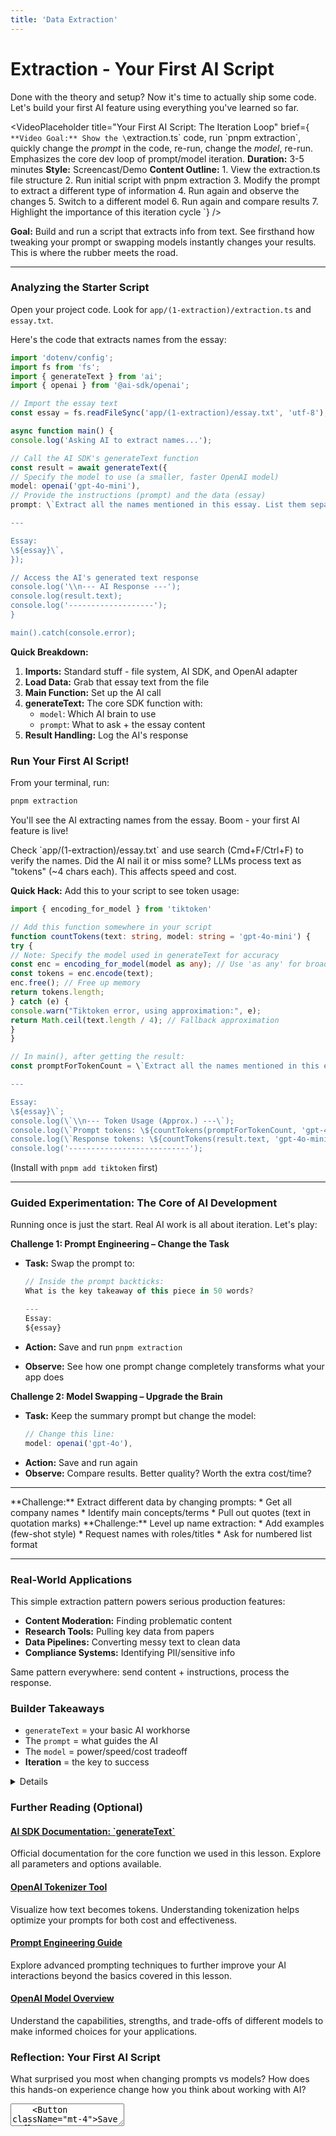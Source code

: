 ```yaml
---
title: 'Data Extraction'
---
```


# Extraction - Your First AI Script

Done with the theory and setup? Now it's time to actually ship some code. Let's build your first AI feature using everything you've learned so far.

<VideoPlaceholder
	title="Your First AI Script: The Iteration Loop"
	brief={`
    **Video Goal:** Show the \`extraction.ts\` code, run \`pnpm extraction\`, quickly change the *prompt* in the code, re-run, change the *model*, re-run. Emphasizes the core dev loop of prompt/model iteration.
    **Duration:** 3-5 minutes
    **Style:** Screencast/Demo
    **Content Outline:**
    1. View the extraction.ts file structure
    2. Run initial script with pnpm extraction
    3. Modify the prompt to extract a different type of information
    4. Run again and observe the changes
    5. Switch to a different model
    6. Run again and compare results
    7. Highlight the importance of this iteration cycle
  `}
/>

**Goal:** Build and run a script that extracts info from text. See firsthand how tweaking your prompt or swapping models instantly changes your results. This is where the rubber meets the road.

---

### Analyzing the Starter Script

Open your project code. Look for `app/(1-extraction)/extraction.ts` and `essay.txt`.

Here's the code that extracts names from the essay:

```typescript
import 'dotenv/config';
import fs from 'fs';
import { generateText } from 'ai';
import { openai } from '@ai-sdk/openai';

// Import the essay text
const essay = fs.readFileSync('app/(1-extraction)/essay.txt', 'utf-8');

async function main() {
console.log('Asking AI to extract names...');

// Call the AI SDK's generateText function
const result = await generateText({
// Specify the model to use (a smaller, faster OpenAI model)
model: openai('gpt-4o-mini'),
// Provide the instructions (prompt) and the data (essay)
prompt: \`Extract all the names mentioned in this essay. List them separated by commas.

---

Essay:
\${essay}\`,
});

// Access the AI's generated text response
console.log('\\n--- AI Response ---');
console.log(result.text);
console.log('-------------------');
}

main().catch(console.error);
```

**Quick Breakdown:**

1. **Imports:** Standard stuff - file system, AI SDK, and OpenAI adapter
2. **Load Data:** Grab that essay text from the file
3. **Main Function:** Set up the AI call
4. **generateText:** The core SDK function with:
   - `model`: Which AI brain to use
   - `prompt`: What to ask + the essay content
5. **Result Handling:** Log the AI's response

### Run Your First AI Script!

From your terminal, run:

```bash
pnpm extraction
```

You'll see the AI extracting names from the essay. Boom - your first AI feature is live!

<VisualPlaceholder description="Terminal showing successful 'pnpm extraction' output with names." />

<Callout title="Verification Task">
	Check `app/(1-extraction)/essay.txt` and use search (Cmd+F/Ctrl+F) to verify the names. Did the AI
	nail it or miss some?
</Callout>

<Callout title="Token Awareness" type="info">
  LLMs process text as "tokens" (~4 chars each). This affects speed and cost.

**Quick Hack:** Add this to your script to see token usage:

```typescript
import { encoding_for_model } from 'tiktoken'

// Add this function somewhere in your script
function countTokens(text: string, model: string = 'gpt-4o-mini') {
try {
// Note: Specify the model used in generateText for accuracy
const enc = encoding_for_model(model as any); // Use 'as any' for broader model compatibility if needed
const tokens = enc.encode(text);
enc.free(); // Free up memory
return tokens.length;
} catch (e) {
console.warn("Tiktoken error, using approximation:", e);
return Math.ceil(text.length / 4); // Fallback approximation
}
}

// In main(), after getting the result:
const promptForTokenCount = \`Extract all the names mentioned in this essay. List them separated by commas.

---

Essay:
\${essay}\`;
console.log(\`\\n--- Token Usage (Approx.) ---\`);
console.log(\`Prompt tokens: \${countTokens(promptForTokenCount, 'gpt-4o-mini')}\`);
console.log(\`Response tokens: \${countTokens(result.text, 'gpt-4o-mini')}\`);
console.log('---------------------------');
```

(Install with `pnpm add tiktoken` first)

</Callout>

---

### Guided Experimentation: The Core of AI Development

Running once is just the start. Real AI work is all about iteration. Let's play:

**Challenge 1: Prompt Engineering – Change the Task**

- **Task:** Swap the prompt to:

  ```typescript
  // Inside the prompt backticks:
  What is the key takeaway of this piece in 50 words?

  ---
  Essay:
  ${essay}
  ```

- **Action:** Save and run `pnpm extraction`
- **Observe:** See how one prompt change completely transforms what your app does

**Challenge 2: Model Swapping – Upgrade the Brain**

- **Task:** Keep the summary prompt but change the model:
  ```typescript
  // Change this line:
  model: openai('gpt-4o'),
  ```
- **Action:** Save and run again
- **Observe:** Compare results. Better quality? Worth the extra cost/time?

---

<Callout title="Side Quest: Extraction Expert" type="challenge">
	**Challenge:** Extract different data by changing prompts: * Get all company names * Identify main
	concepts/terms * Pull out quotes (text in quotation marks)
</Callout>

<Callout title="Side Quest: Prompt Optimization" type="challenge">
	**Challenge:** Level up name extraction: * Add examples (few-shot style) * Request names with
	roles/titles * Ask for numbered list format
</Callout>

---

### Real-World Applications

This simple extraction pattern powers serious production features:

- **Content Moderation:** Finding problematic content
- **Research Tools:** Pulling key data from papers
- **Data Pipelines:** Converting messy text to clean data
- **Compliance Systems:** Identifying PII/sensitive info

Same pattern everywhere: send content + instructions, process the response.

### Builder Takeaways

- `generateText` = your basic AI workhorse
- The `prompt` = what guides the AI
- The `model` = power/speed/cost tradeoff
- **Iteration** = the key to success

<Details summary="Troubleshooting Guide">
	<ul className="list-disc space-y-2 pl-5 mt-2 text-sm">
		<li>
			<strong>API Key Errors (401):</strong> Check your `.env` file. Key spelled right? Pasted
			fully? Account has credits?
		</li>
		<li>
			<strong>Rate Limiting (429):</strong> Hit usage limits. Wait a bit or upgrade your plan.
		</li>
		<li>
			<strong>Module Errors:</strong> Run `pnpm install` again. Maybe clear `node_modules` first.
		</li>
		<li>
			<strong>Timeouts:</strong> Larger models are slower. Normal. Check internet if consistent
			fails.
		</li>
		<li>
			<strong>Command not found:</strong> Make sure `pnpm` is installed globally and run `pnpm
			install` in project root.
		</li>
	</ul>
</Details>

<div className="my-12">
	<h3 className="text-2xl font-semibold mb-4 border-b pb-2">Further Reading (Optional)</h3>
	<div className="space-y-4">
		<div className="p-4 border rounded-lg bg-card">
			<h4 className="font-medium mb-1">
				<a
					href="https://sdk.vercel.ai/docs/reference/ai-sdk-core/generate-text"
					target="_blank"
					rel="noopener noreferrer"
					className="text-blue-600 hover:underline"
				>
					AI SDK Documentation: `generateText`
				</a>
			</h4>
			<p className="text-sm text-muted-foreground">
				Official documentation for the core function we used in this lesson. Explore all parameters
				and options available.
			</p>
		</div>
		<div className="p-4 border rounded-lg bg-card">
			<h4 className="font-medium mb-1">
				<a
					href="https://platform.openai.com/tokenizer"
					target="_blank"
					rel="noopener noreferrer"
					className="text-blue-600 hover:underline"
				>
					OpenAI Tokenizer Tool
				</a>
			</h4>
			<p className="text-sm text-muted-foreground">
				Visualize how text becomes tokens. Understanding tokenization helps optimize your prompts
				for both cost and effectiveness.
			</p>
		</div>
		<div className="p-4 border rounded-lg bg-card">
			<h4 className="font-medium mb-1">
				<a
					href="https://www.promptingguide.ai/"
					target="_blank"
					rel="noopener noreferrer"
					className="text-blue-600 hover:underline"
				>
					Prompt Engineering Guide
				</a>
			</h4>
			<p className="text-sm text-muted-foreground">
				Explore advanced prompting techniques to further improve your AI interactions beyond the
				basics covered in this lesson.
			</p>
		</div>
		<div className="p-4 border rounded-lg bg-card">
			<h4 className="font-medium mb-1">
				<a
					href="https://platform.openai.com/docs/models/overview"
					target="_blank"
					rel="noopener noreferrer"
					className="text-blue-600 hover:underline"
				>
					OpenAI Model Overview
				</a>
			</h4>
			<p className="text-sm text-muted-foreground">
				Understand the capabilities, strengths, and trade-offs of different models to make informed
				choices for your applications.
			</p>
		</div>
	</div>
</div>

<div className="bg-primary/5 border-primary/20 rounded-lg p-6 my-8">
	<h3 className="text-xl font-semibold mb-4">Reflection: Your First AI Script</h3>
	<p className="text-lg mb-4">
		What surprised you most when changing prompts vs models? How does this hands-on experience
		change how you think about working with AI?
	</p>
	<Textarea placeholder="Type your reflection here..." className="min-h-[150px] w-full" />
	<Button className="mt-4">Save Reflection</Button>
</div>

---

## What's Next? Invisible AI

You've mastered the fundamentals - now it's time to apply them to build subtle, powerful features. In this section, we dive into "Invisible AI" - the art of enhancing user experiences seamlessly.

You'll learn to automatically classify content, generate concise summaries, and extract structured data, all integrated smoothly into application workflows. Let's move beyond basic scripts to build features users will love.
